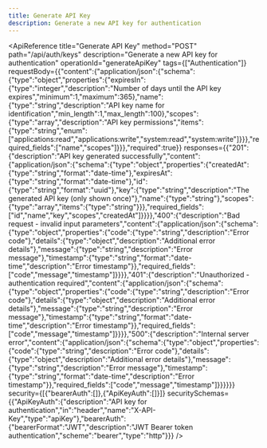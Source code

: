 ```yaml
---
title: Generate API Key
description: Generate a new API key for authentication
---
```



<ApiReference
  title="Generate API Key"
  method="POST"
  path="/api/auth/keys"
  description="Generate a new API key for authentication"
  operationId="generateApiKey"
  tags={["Authentication"]}
  requestBody={{"content":{"application/json":{"schema":{"type":"object","properties":{"expiresIn":{"type":"integer","description":"Number of days until the API key expires","minimum":1,"maximum":365},"name":{"type":"string","description":"API key name for identification","min_length":1,"max_length":100},"scopes":{"type":"array","description":"API key permissions","items":{"type":"string","enum":["applications:read","applications:write","system:read","system:write"]}}},"required_fields":["name","scopes"]}}},"required":true}}
  responses={{"201":{"description":"API key generated successfully","content":{"application/json":{"schema":{"type":"object","properties":{"createdAt":{"type":"string","format":"date-time"},"expiresAt":{"type":"string","format":"date-time"},"id":{"type":"string","format":"uuid"},"key":{"type":"string","description":"The generated API key (only shown once)"},"name":{"type":"string"},"scopes":{"type":"array","items":{"type":"string"}}},"required_fields":["id","name","key","scopes","createdAt"]}}}},"400":{"description":"Bad request - invalid input parameters","content":{"application/json":{"schema":{"type":"object","properties":{"code":{"type":"string","description":"Error code"},"details":{"type":"object","description":"Additional error details"},"message":{"type":"string","description":"Error message"},"timestamp":{"type":"string","format":"date-time","description":"Error timestamp"}},"required_fields":["code","message","timestamp"]}}}},"401":{"description":"Unauthorized - authentication required","content":{"application/json":{"schema":{"type":"object","properties":{"code":{"type":"string","description":"Error code"},"details":{"type":"object","description":"Additional error details"},"message":{"type":"string","description":"Error message"},"timestamp":{"type":"string","format":"date-time","description":"Error timestamp"}},"required_fields":["code","message","timestamp"]}}}},"500":{"description":"Internal server error","content":{"application/json":{"schema":{"type":"object","properties":{"code":{"type":"string","description":"Error code"},"details":{"type":"object","description":"Additional error details"},"message":{"type":"string","description":"Error message"},"timestamp":{"type":"string","format":"date-time","description":"Error timestamp"}},"required_fields":["code","message","timestamp"]}}}}}}
  security={[{"bearerAuth":[]},{"ApiKeyAuth":[]}]}
  securitySchemas={{"ApiKeyAuth":{"description":"API key for authentication","in":"header","name":"X-API-Key","type":"apiKey"},"bearerAuth":{"bearerFormat":"JWT","description":"JWT Bearer token authentication","scheme":"bearer","type":"http"}}}
/>

